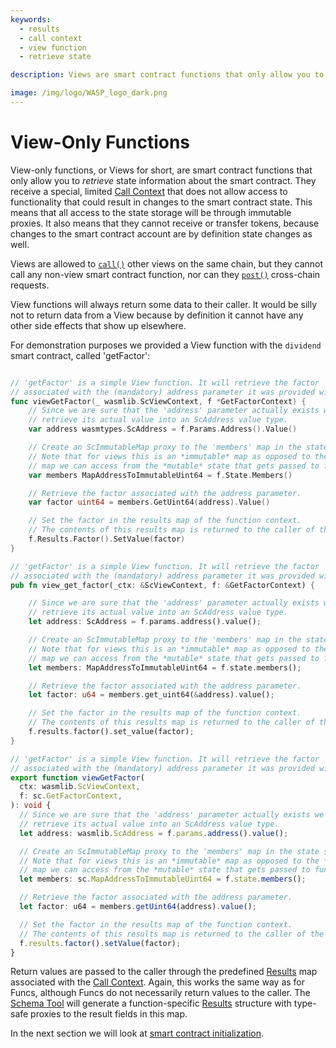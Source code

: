 ```yaml
---
keywords:
  - results
  - call context
  - view function
  - retrieve state

description: Views are smart contract functions that only allow you to retrieve state information about the smart contract. They have a special, limited call context that does not allow them to change the smart contract state.

image: /img/logo/WASP_logo_dark.png
---
```



# View-Only Functions

View-only functions, or Views for short, are smart contract functions that only allow you
to _retrieve_ state information about the smart contract. They receive a special, limited
[Call Context](context.mdx) that does not allow access to functionality that could result
in changes to the smart contract state. This means that all access to the state storage
will be through immutable proxies. It also means that they cannot receive or transfer
tokens, because changes to the smart contract account are by definition state changes as
well.

Views are allowed to [`call()`](call.mdx) other views on the same chain, but they cannot
call any non-view smart contract function, nor can they [`post()`](post.mdx) cross-chain
requests.

View functions will always return some data to their caller. It would be silly not to
return data from a View because by definition it cannot have any other side effects that
show up elsewhere.

For demonstration purposes we provided a View function with the `dividend` smart contract,
called 'getFactor':

<Tabs groupId="language" queryString>

<TabItem value="go" label="Go">

```go

// 'getFactor' is a simple View function. It will retrieve the factor
// associated with the (mandatory) address parameter it was provided with.
func viewGetFactor(_ wasmlib.ScViewContext, f *GetFactorContext) {
	// Since we are sure that the 'address' parameter actually exists we can
	// retrieve its actual value into an ScAddress value type.
	var address wasmtypes.ScAddress = f.Params.Address().Value()

	// Create an ScImmutableMap proxy to the 'members' map in the state storage.
	// Note that for views this is an *immutable* map as opposed to the *mutable*
	// map we can access from the *mutable* state that gets passed to funcs.
	var members MapAddressToImmutableUint64 = f.State.Members()

	// Retrieve the factor associated with the address parameter.
	var factor uint64 = members.GetUint64(address).Value()

	// Set the factor in the results map of the function context.
	// The contents of this results map is returned to the caller of the function.
	f.Results.Factor().SetValue(factor)
}
```

</TabItem>
<TabItem value="rust" label="Rust">

```rust
// 'getFactor' is a simple View function. It will retrieve the factor
// associated with the (mandatory) address parameter it was provided with.
pub fn view_get_factor(_ctx: &ScViewContext, f: &GetFactorContext) {

    // Since we are sure that the 'address' parameter actually exists we can
    // retrieve its actual value into an ScAddress value type.
    let address: ScAddress = f.params.address().value();

    // Create an ScImmutableMap proxy to the 'members' map in the state storage.
    // Note that for views this is an *immutable* map as opposed to the *mutable*
    // map we can access from the *mutable* state that gets passed to funcs.
    let members: MapAddressToImmutableUint64 = f.state.members();

    // Retrieve the factor associated with the address parameter.
    let factor: u64 = members.get_uint64(&address).value();

    // Set the factor in the results map of the function context.
    // The contents of this results map is returned to the caller of the function.
    f.results.factor().set_value(factor);
}
```

</TabItem>
<TabItem value="typescript" label="Typescript">

```ts
// 'getFactor' is a simple View function. It will retrieve the factor
// associated with the (mandatory) address parameter it was provided with.
export function viewGetFactor(
  ctx: wasmlib.ScViewContext,
  f: sc.GetFactorContext,
): void {
  // Since we are sure that the 'address' parameter actually exists we can
  // retrieve its actual value into an ScAddress value type.
  let address: wasmlib.ScAddress = f.params.address().value();

  // Create an ScImmutableMap proxy to the 'members' map in the state storage.
  // Note that for views this is an *immutable* map as opposed to the *mutable*
  // map we can access from the *mutable* state that gets passed to funcs.
  let members: sc.MapAddressToImmutableUint64 = f.state.members();

  // Retrieve the factor associated with the address parameter.
  let factor: u64 = members.getUint64(address).value();

  // Set the factor in the results map of the function context.
  // The contents of this results map is returned to the caller of the function.
  f.results.factor().setValue(factor);
}
```

</TabItem>
</Tabs>

Return values are passed to the caller through the predefined [Results](results.mdx) map
associated with the [Call Context](context.mdx). Again, this works the same way as for
Funcs, although Funcs do not necessarily return values to the caller. The
[Schema Tool](../schema-tool/usage.mdx) will generate a function-specific [Results](results.mdx)
structure with type-safe proxies to the result fields in this map.

In the next section we will look at [smart contract initialization](init.mdx).
